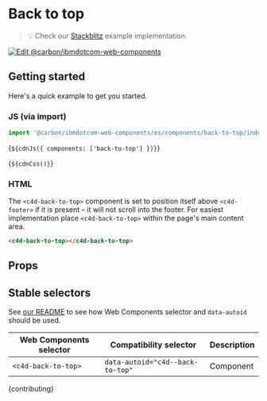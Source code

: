 
<Meta of={BackToTopStories} />

# Back to top

> 💡 Check our
> [Stackblitz](https://stackblitz.com/github/carbon-design-system/carbon-for-ibm-dotcom/tree/main/packages/web-components/examples/stackblitz/components/back-to-top)
> example implementation.

[![Edit @carbon/ibmdotcom-web-components](https://developer.stackblitz.com/img/open_in_stackblitz.svg)](https://stackblitz.com/github/carbon-design-system/carbon-for-ibm-dotcom/tree/main/packages/web-components/examples/codesandbox/components/back-to-top)

## Getting started

Here's a quick example to get you started.

### JS (via import)

```javascript
import '@carbon/ibmdotcom-web-components/es/components/back-to-top/index.js';
```

<Markdown>{`${cdnJs({ components: ['back-to-top'] })}`}</Markdown>

<Markdown>{`${cdnCss()}`}</Markdown>

### HTML

The `<c4d-back-to-top>` component is set to position itself above `<c4d-footer>`
if it is present – it will not scroll into the footer. For easiest
implementation place `<c4d-back-to-top>` within the page's main content area.

```html
<c4d-back-to-top></c4d-back-to-top>
```

## Props

<ArgsTable of="c4d-back-to-top" />

## Stable selectors

See
[our README](https://github.com/carbon-design-system/carbon-for-ibm-dotcom/tree/main/packages/web-components#stable-selectors-for-analytics-and-integratione2e-testing-in-web-components)
to see how Web Components selector and `data-autoid` should be used.

| Web Components selector | Compatibility selector           | Description |
| ----------------------- | -------------------------------- | ----------- |
| `<c4d-back-to-top>`     | `data-autoid="c4d--back-to-top"` | Component   |

<Markdown>{contributing}</Markdown>
